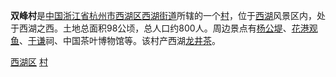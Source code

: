 '''双峰村'''是[[中国|中国]][[浙江省|浙江省]][[杭州市|杭州市]][[西湖区_(杭州市)|西湖区]][[西湖街道_(杭州市)|西湖街道]]所辖的一个[[村|村]]，位于[[杭州西湖|西湖]]风景区内，处于西湖之西。土地总面积98公顷，总人口约800人。周边景点有[[杨公堤|杨公堤]]、[[花港观鱼|花港观鱼]]、[[于谦|于谦]]祠、中国茶叶博物馆等。该村产西湖[[龙井茶|龙井茶]]。

[[category:杭州市行政村|西湖区]]
[[category:杭州西湖风景名胜区管委会|村]]